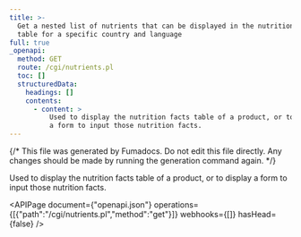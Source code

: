 ```yaml
---
title: >-
  Get a nested list of nutrients that can be displayed in the nutrition facts
  table for a specific country and language
full: true
_openapi:
  method: GET
  route: /cgi/nutrients.pl
  toc: []
  structuredData:
    headings: []
    contents:
      - content: >
          Used to display the nutrition facts table of a product, or to display
          a form to input those nutrition facts.
---
```


{/* This file was generated by Fumadocs. Do not edit this file directly. Any changes should be made by running the generation command again. */}

Used to display the nutrition facts table of a product, or to display a form to input those nutrition facts.


<APIPage document={"openapi.json"} operations={[{"path":"/cgi/nutrients.pl","method":"get"}]} webhooks={[]} hasHead={false} />
